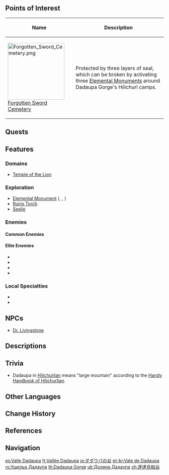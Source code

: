{{Location Infobox
|image        = Dadaupa Gorge.png
|type         = Subarea
|region       = Mondstadt
|area         = Galesong Hill
}}
{{Location Intro|description=<p>{{If Self|Dadaupa Gorge|It|Dadaupa Gorge}} is the home to three important [[hilichurl]] tribes: the Meaty tribe, the Sleeper tribe, and the Eclipse tribe.</p><p>An important location within it is the [[Forgotten Sword Cemetery|Sword Cemetery]], which witnessed the battle against the monsters of [[Khaenri'ah]].</p>}}

==Points of Interest==
{| class="article-table alternating-colors-table tdc1" style="width: 100%;"
! style="width: 200px;" | Name
! Description
|- id="Forgotten Sword Cemetery"
| [[File:Forgotten Sword Cemetery.png|180px]]<br>[[Forgotten Sword Cemetery]]
| Protected by three layers of seal, which can be broken by activating three [[Elemental Monument]]s around Dadaupa Gorge's Hilichurl camps.
|}

==Quests==
{{Quests by Category List|heo=1}}

==Features==
===Domains===
* [[Temple of the Lion]]

===Exploration===
* [[Elemental Monument]] ({{Cryo}}, {{Electro}}, {{Pyro}})
* [[Ruins Torch]]
* [[Seelie]]

===Enemies===
====Common Enemies====
{{Column|2|
* {{Enemy|Fatui Skirmisher - Geochanter Bracer}}
* {{Enemy|Fatui Skirmisher - Pyroslinger Bracer}}
* {{Enemy|Fatui Skirmisher - Cryogunner Legionnaire}}
* {{Enemy|Fatui Skirmisher - Anemoboxer Vanguard}}
* {{Enemy|Fatui Skirmisher - Electrohammer Vanguard}}
* {{Enemy|Hilichurl}}
* {{Enemy|Hilichurl Fighter}}
* {{Enemy|Hilichurl Berserker}}
* {{Enemy|Wooden Shield Hilichurl Guard}}
* {{Enemy|Hilichurl Grenadier}}
* {{Enemy|Hilichurl Shooter}}
* {{Enemy|Cryo Hilichurl Shooter}}
* {{Enemy|Electro Hilichurl Shooter}}
* {{Enemy|Pyro Hilichurl Shooter}}
* {{Enemy|Dendro Samachurl}}
* {{Enemy|Pyro Slime}}
* {{Enemy|Electro Slime}}
* {{Enemy|Hydro Slime}}
* {{Enemy|Cryo Whopperflower}}
}}

====Elite Enemies====
* {{Enemy|Blazing Axe Mitachurl}}
* {{Enemy|Wooden Shieldwall Mitachurl}}
* {{Enemy|Fatui Electro Cicin Mage}}
* {{Enemy|Cryo Abyss Mage}}

===Local Specialties===
* {{Item|Calla Lily}}
* {{Item|Dandelion Seed}}

==NPCs==
* [[Dr. Livingstone]]

==Descriptions==
{{Description|A mountain located near Mondstadt and inhabited by a large number of hilichurls.<br>This place is known for being dangerous, with the less commonly seen mitachurls and samachurls in the area.|[[Expedition]] description}}

==Trivia==
* Dadaupa in [[Hilichurlian]] means "large mountain" according to the [[Handy Handbook of Hilichurlian]].

==Other Languages==
{{Other Languages
|en      = Dadaupa Gorge
|zhs     = 达达乌帕谷
|zhs_rm  = Dádáwūpà-gǔ
|zht     = 達達烏帕谷
|zht_rm  = Dádáwūpà-gǔ
|zh_tl   = Dadaupa Valley
|ja      = ダダウパの{{tt|谷|たに}}
|ja_rm   = Dadaupa no Tani<ref>[[Map]], Label: Dadaupa Gorge (Japanese)</ref>
|ja_tl   = Dadaupa Valley
|ko      = 타타우파 {{tt|협곡|峽谷}}
|ko_tl   = Dadaupa Canyon
|es      = Valle Dadaupa
|es_tl   = Dadaupa Valley
|fr      = Vallée Dadaupa
|fr_tl   = Dadaupa Valley
|ru      = Ущелье Дадаупа
|ru_tl   = Dadaupa Gorge
|th      = Dadaupa Gorge
|vi      = Hẻm Núi Dadaupa
|vi_tl   = Dadaupa Canyon
|de      = Dadaupa-Schlucht
|de_tl   = Dadaupa Gorge
|id      = Dadaupa Gorge
|pt      = Vale de Dadaupa
|pt_tl   = Dadaupa Valley
|tr      = Dadaupa Geçidi
|tr_tl   = Dadaupa Passage
|it      = Valle Dadaupa
|it_tl   = Dadaupa Valley
}}

==Change History==
{{Change History|1.0}}

==References==
{{Reflist}}

==Navigation==
{{Area Navbox|Mondstadt}}

[[es:Valle Dadaupa]]
[[fr:Vallée Dadaupa]]
[[ja:ダダウパの谷]]
[[pt-br:Vale de Dadaupa]]
[[ru:Ущелье Дадаупа]]
[[th:Dadaupa Gorge]]
[[uk:Долина Дадаупа]]
[[zh:達達烏帕谷]]